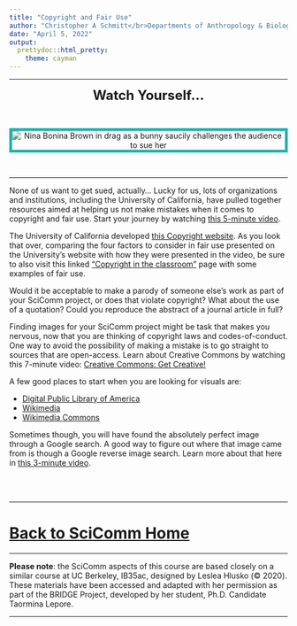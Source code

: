 ```yaml
---
title: "Copyright and Fair Use"
author: "Christopher A Schmitt</br>Departments of Anthropology & Biology<br>Boston University"
date: "April 5, 2022"
output: 
  prettydoc::html_pretty:
    theme: cayman
---
```


***

<center>

<font size="+2"><b>Watch Yourself...</b></font></center><br>

<center><p><img src="https://c.tenor.com/a6st6TA6zgIAAAAC/sue-copyright.gif" style="border:5px solid lightseagreen" alt="Nina Bonina Brown in drag as a bunny saucily challenges the audience to sue her"></p></center><br>

***

None of us want to get sued, actually... Lucky for us, lots of organizations and institutions, including the University of California, have pulled together resources aimed at helping us not make mistakes when it comes to copyright and fair use. Start your journey by watching [this 5-minute video](https://www.commonsense.org/education/videos/creativity-copyright-and-fair-use).

The University of California developed [this Copyright website](https://copyright.universityofcalifornia.edu/use/fair-use.html). As you look that over, comparing the four factors to consider in fair use presented on the University's website with how they were presented in the video, be sure to also visit this linked ["Copyright in the classroom"](https://copyright.universityofcalifornia.edu/use/teaching.html#p=in_the_classroom) page with some examples of fair use. 

Would it be acceptable to make a parody of someone else's work as part of your SciComm project, or does that violate copyright? What about the use of a quotation? Could you reproduce the abstract of a journal article in full?

Finding images for your SciComm project might be task that makes you nervous, now that you are thinking of copyright laws and codes-of-conduct. One way to avoid the possibility of making a mistake is to go straight to sources that are open-access. Learn about Creative Commons by watching this 7-minute video: [Creative Commons: Get Creative!](https://youtu.be/BlhJUJ9DC4A) 

A few good places to start when you are looking for visuals are:

* [Digital Public Library of America](https://dp.la/)
* [Wikimedia](https://www.wikimedia.org/) 
* [Wikimedia Commons](https://commons.wikimedia.org/wiki/Main_Page)

Sometimes though, you will have found the absolutely perfect image through a Google search. A good way to figure out where that image came from is though a Google reverse image search. Learn more about that here in [this 3-minute video](https://www.commonsense.org/education/videos/how-to-use-google-reverse-image-search-to-fact-check-images).

<br><br>

***

# [Back to SciComm Home](https://fuzzyatelin.github.io/scicomm/overview.html)

***

**Please note**: the SciComm aspects of this course are based closely on a similar course at UC Berkeley, IB35ac, designed by Leslea Hlusko (&copy; 2020). These materials have been accessed and adapted with her permission as part of the BRIDGE Project, developed by her student, Ph.D. Candidate Taormina Lepore.

***


